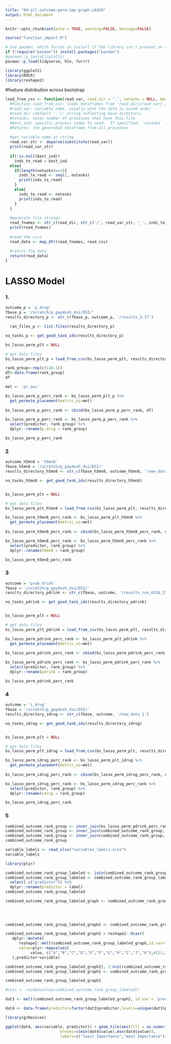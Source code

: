 ```yaml
---
title: "94-all-outcome-perm-imp-graph-LASSO"
output: html_document
---
```


```r
knitr::opts_chunk$set(echo = TRUE, warning=FALSE, message=FALSE)
```

```r
source("function_import.R")
```

```r
# Use pacman, which forces an install if the library isn't present on the running machine
if (!require("pacman")) install.packages("pacman")
#pacman::p_install(plotly)
pacman::p_load(tidyverse, h2o, furrr)
```

```r
library(ggplot2)
library(ROCR)
library(reshape2)
```



#feature distribution across bootstrap

```r
load_from_csv <- function(read_var, read_dir = '.', notasks = NULL, best_ind = NULL){
  #Function load_from_csv: loads dataframes from 'read_dir/[read_var]_[1:notasks].csv
  #read_var: variable name, usually what the data is saved under
  #read_dir (default '.'): string reflecting base directory;
  #notasks: total number of processes that have this file
  #best_ind: specific process index to read.  If specified, `notasks` is ignored.
  #Returns: the generated dataframe from all processes
  
  #get variable name as string
  read_var_str <- deparse(substitute(read_var))
  print(read_var_str)
  
  if(!is.null(best_ind))
    inds_to_read = best_ind
  else{
    if(length(notasks)==1){
      inds_to_read <- seq(1, notasks)
      print(inds_to_read)
    }
    else{
      inds_to_read <- notasks
      print(inds_to_read)
    }
  }
  
  #generate file strings
  read_fnames <- str_c(read_dir, str_c('/', read_var_str, '_', inds_to_read, '.csv'))
  print(read_fnames)
  
  #read the csvs
  read_data <- map_dfr(read_fnames, read_csv)
  
  #return the data
  return(read_data)
}

```


# LASSO Model

### 1.

```r
outcome_p = 'p_drug'
fbase_p = '/scratch/p_gaydosh_dsi/DSI/'
results_directory_p <- str_c(fbase_p, outcome_p, '/results_3.17')
```

```r

  ran_files_p <- list.files(results_directory_p)
```

```r
no_tasks_p <- get_good_task_ids(results_directory_p)

bs_lasso_perm_plt = NULL

# get data files
bs_lasso_perm_plt_p = load_from_csv(bs_lasso_perm_plt, results_directory_p, no_tasks_p)
```


```r
rank_group<-rep(c(116:1))
df<-data.frame(rank_group)
df

```


```r
met <- 'pr_auc'

bs_lasso_perm_p_perc_rank <- bs_lasso_perm_plt_p %>%
  get_permute_placement(metric_oi=met)
  
bs_lasso_perm_p_perc_rank <- cbind(bs_lasso_perm_p_perc_rank, df)  
```


```r
bs_lasso_perm_p_perc_rank <- bs_lasso_perm_p_perc_rank %>%
  select(predictor, rank_group) %>%
  dplyr::rename(p_drug = rank_group)

bs_lasso_perm_p_perc_rank
```

### 2

```r
outcome_h5mn8 = 'h5mn8'
fbase_h5mn8 = '/scratch/p_gaydosh_dsi/DSI/'
results_directory_h5mn8 <- str_c(fbase_h5mn8, outcome_h5mn8, '/new_data_1')
```


```r
no_tasks_h5mn8 <- get_good_task_ids(results_directory_h5mn8)


bs_lasso_perm_plt = NULL

# get data files
bs_lasso_perm_plt_h5mn8 = load_from_csv(bs_lasso_perm_plt, results_directory_h5mn8, no_tasks_h5mn8)
```

```r
bs_lasso_perm_h5mn8_perc_rank <- bs_lasso_perm_plt_h5mn8 %>%
  get_permute_placement(metric_oi=met)
  
bs_lasso_perm_h5mn8_perc_rank <- cbind(bs_lasso_perm_h5mn8_perc_rank, df)  
```

```r
bs_lasso_perm_h5mn8_perc_rank <- bs_lasso_perm_h5mn8_perc_rank %>%
  select(predictor, rank_group) %>%
  dplyr::rename(h5mn8 = rank_group)

bs_lasso_perm_h5mn8_perc_rank
```
### 3

```r
outcome = 'prob_drink'
fbase = '/scratch/p_gaydosh_dsi/DSI/'
results_directory_pdrink <- str_c(fbase, outcome, '/results_run_0316_25')
```


```r
no_tasks_pdrink <- get_good_task_ids(results_directory_pdrink)


bs_lasso_perm_plt = NULL

# get data files
bs_lasso_perm_plt_pdrink = load_from_csv(bs_lasso_perm_plt, results_directory_pdrink, no_tasks_pdrink)
```


```r
bs_lasso_perm_pdrink_perc_rank <- bs_lasso_perm_plt_pdrink %>%
  get_permute_placement(metric_oi=met)
  
bs_lasso_perm_pdrink_perc_rank <- cbind(bs_lasso_perm_pdrink_perc_rank, df)  
```

```r
bs_lasso_perm_pdrink_perc_rank <- bs_lasso_perm_pdrink_perc_rank %>%
  select(predictor, rank_group) %>%
  dplyr::rename(pdrink = rank_group)

bs_lasso_perm_pdrink_perc_rank
```

### 4

```r
outcome = 'i_drug'
fbase = '/scratch/p_gaydosh_dsi/DSI/'
results_directory_idrug <- str_c(fbase, outcome, '/new_data_1')
```


```r
no_tasks_idrug <- get_good_task_ids(results_directory_idrug)


bs_lasso_perm_plt = NULL

# get data files
bs_lasso_perm_plt_idrug = load_from_csv(bs_lasso_perm_plt, results_directory_idrug, no_tasks_idrug)
```

```r
bs_lasso_perm_idrug_perc_rank <- bs_lasso_perm_plt_idrug %>%
  get_permute_placement(metric_oi=met)
  
bs_lasso_perm_idrug_perc_rank <- cbind(bs_lasso_perm_idrug_perc_rank, df)  
```

```r
bs_lasso_perm_idrug_perc_rank <- bs_lasso_perm_idrug_perc_rank %>%
  select(predictor, rank_group) %>%
  dplyr::rename(idrug = rank_group)

bs_lasso_perm_idrug_perc_rank
```


### 5
```r
combined_outcome_rank_group <- inner_join(bs_lasso_perm_pdrink_perc_rank, bs_lasso_perm_idrug_perc_rank)
combined_outcome_rank_group <- inner_join(combined_outcome_rank_group, bs_lasso_perm_h5mn8_perc_rank)
combined_outcome_rank_group <- inner_join(combined_outcome_rank_group, bs_lasso_perm_p_perc_rank)
combined_outcome_rank_group
```


```r
variable_labels <- read_xlsx("variables_labels.xlsx")
variable_labels
```

```r
library(plyr)
```


```r
combined_outcome_rank_group_labeled <- join(combined_outcome_rank_group, variable_labels)
combined_outcome_rank_group_labeled <- combined_outcome_rank_group_labeled %>%
  select(-c("predictor")) %>%
  dplyr::rename(predictor = label)
combined_outcome_rank_group_labeled
```

```r
combined_outcome_rank_group_labeled_graph <- combined_outcome_rank_group_labeled %>% dplyr::rename(`Prob. drink` = pdrink,
                                                                                                   `Ill. drug` = idrug,
                                                                                                   `Suic. idea.` = h5mn8,
                                                                                                   `Rx abuse` = p_drug) 
```



```r
combined_outcome_rank_group_labeled_graph2 <- combined_outcome_rank_group_labeled_graph
```

```r
combined_outcome_rank_group_labeled_graph2 = reshape2::dcast(
   dplyr::mutate(
      reshape2::melt(combined_outcome_rank_group_labeled_graph,id.var="predictor"),
      value=plyr::mapvalues(
           value, c("A","B","C","D","E","F","G","H","I","J","K"),c(11,10,9,8,7,6,5,4,3,2,1))
   ),predictor~variable)

combined_outcome_rank_group_labeled_graph2[, 2:ncol(combined_outcome_rank_group_labeled_graph2)] <- lapply(2:ncol(combined_outcome_rank_group_labeled_graph2), function(x) as.numeric(combined_outcome_rank_group_labeled_graph2[[x]]))
combined_outcome_rank_group_labeled_graph2 <- combined_outcome_rank_group_labeled_graph2 %>% arrange(`Prob. drink`)
```

```r
combined_outcome_rank_group_labeled_graph2
```



```r
#cols <- rainbow(nrow(combined_outcome_rank_group_labeled))

dat3 <- melt(combined_outcome_rank_group_labeled_graph2, id.var = 'predictor')

dat4 <- data.frame(predictor=factor(dat3$predictor,levels=unique(dat3$predictor)), variable = dat3$variable, value = dat3$value)
```

```r
library(grDevices)
```


```r

ggplot(dat4, aes(variable, predictor)) + geom_tile(aes(fill = as.numeric(value)), colour = "white") + scale_fill_gradientn("", colours = c("#fce7ac", "#db2c66", "#3d0438"),
                        breaks=c(min(dat4$value),max(dat4$value)),
                        labels=c("least Importance","most Importance")) + scale_x_discrete(name ="Outcomes") + scale_y_discrete(name ="Features")

```
